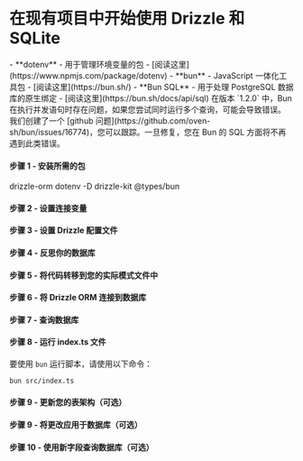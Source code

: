 
<Breadcrumbs/>

# 在现有项目中开始使用 Drizzle 和 SQLite

<Prerequisites>  
  - **dotenv** - 用于管理环境变量的包 - [阅读这里](https://www.npmjs.com/package/dotenv)
  - **bun** - JavaScript 一体化工具包 - [阅读这里](https://bun.sh/)
  - **Bun SQL** - 用于处理 PostgreSQL 数据库的原生绑定 - [阅读这里](https://bun.sh/docs/api/sql)
</Prerequisites>

<Callout type='error'>
在版本 `1.2.0` 中，Bun 在执行并发语句时存在问题，如果您尝试同时运行多个查询，可能会导致错误。
我们创建了一个 [github 问题](https://github.com/oven-sh/bun/issues/16774)，您可以跟踪。一旦修复，您在 Bun 的 SQL 方面将不再遇到此类错误。
</Callout>

<FileStructure />

#### 步骤 1 - 安装所需的包

<Npm>
  drizzle-orm dotenv
  -D drizzle-kit @types/bun
</Npm>

#### 步骤 2 - 设置连接变量

<SetupEnv env_variable='DATABASE_URL' />

#### 步骤 3 - 设置 Drizzle 配置文件

<SetupConfig dialect='postgresql' env_variable='DATABASE_URL'/>

#### 步骤 4 - 反思你的数据库

<IntrospectPostgreSQL/>

#### 步骤 5 - 将代码转移到您的实际模式文件中

<TransferCode/>

#### 步骤 6 - 将 Drizzle ORM 连接到数据库

<ConnectBun/>

#### 步骤 7 - 查询数据库

<QueryDatabase dialect='bun-sql' env_variable='DATABASE_URL' />

#### 步骤 8 - 运行 index.ts 文件

要使用 `bun` 运行脚本，请使用以下命令：
```bash copy
bun src/index.ts
```

#### 步骤 9 - 更新您的表架构（可选）

<UpdateSchema/>

#### 步骤 9 - 将更改应用于数据库（可选）

<ApplyChanges/>

#### 步骤 10 - 使用新字段查询数据库（可选）

<QueryDatabaseUpdated dialect='bun-sql' env_variable='DATABASE_URL' />